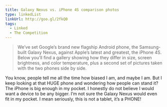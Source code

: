 ```yaml
---
title: Galaxy Nexus vs. iPhone 4S comparison photos
type: linkedList
linkUrl: http://goo.gl/2fkQ0
tags:
  - Linked
  - The Competition
---
```


> We’ve set Google’s brand new flagship Android phone, the Samsung-built Galaxy Nexus, against Apple’s latest and greatest, the iPhone 4S. Below you’ll find a gallery showing how they differ in size, screen brightness, and color temperature, plus a second set of pictures taken with the two phones side by side.

You know, people tell me all the time how biased I am, and maybe I am. But I keep looking at that HUGE phone and wondering how people can stand it? The iPhone is big enough in my pocket. I honestly do not believe I would want a device to be any bigger. I’m not sure the Galaxy Nexus would even fit in my pocket. I mean seriously, this is not a tablet, it’s a PHONE!
